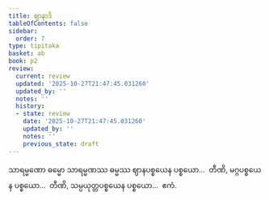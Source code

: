 ```yaml
---
title: ဈာနာဒိ
tableOfContents: false
sidebar:
  order: 7
type: tipitaka
basket: ab
book: p2
review:
  current: review
  updated: '2025-10-27T21:47:45.031260'
  updated_by: ''
  notes: ''
  history:
  - state: review
    date: '2025-10-27T21:47:45.031260'
    updated_by: ''
    notes: ''
    previous_state: draft
---
```



<ReviewStatus review={frontmatter.review} showDetails={true} />

<HypothesisAnnotation frontmatter={frontmatter} />

<DynamicBreadcrumb />

<Division number="39" book="p2" e="ch" v="38" p="310">

<Paragraph number="2400" book="p2">
သာရမ္မဏော ဓမ္မော သာရမ္မဏဿ ဓမ္မဿ ဈာနပစ္စယေန ပစ္စယော…  တီဏိ, မဂ္ဂပစ္စယေန ပစ္စယော…  တီဏိ, သမ္ပယုတ္တပစ္စယေန ပစ္စယော…  ဧကံ.
</Paragraph>
</Division>